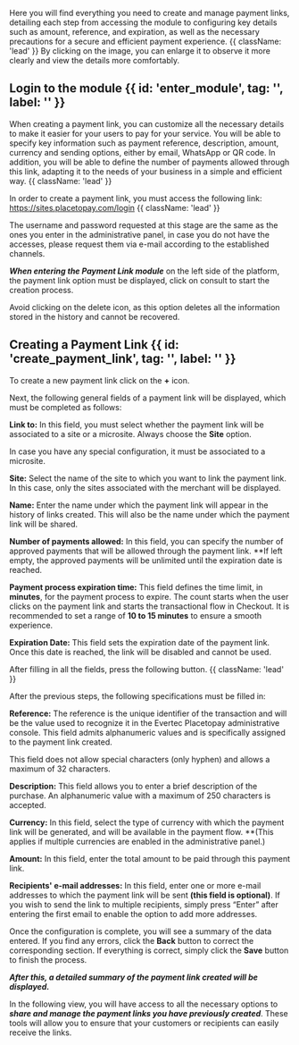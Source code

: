 

<HeroPattern />

Here you will find everything you need to create and manage payment links, detailing each step from accessing the module to configuring key details such as amount, reference, and expiration, as well as the necessary precautions for a secure and efficient payment experience. {{ className: 'lead' }}
<Note>By clicking on the image, you can enlarge it to observe it more clearly and view the details more comfortably.</Note>

## Login to the module {{ id: 'enter_module', tag: '', label: '' }}

When creating a payment link, you can customize all the necessary details to make it easier for your users to pay for your service. You will be able to specify key information such as payment reference, description, amount, currency and sending options, either by email, WhatsApp or QR code. In addition, you will be able to define the number of payments allowed through this link, adapting it to the needs of your business in a simple and efficient way.   {{ className: 'lead' }}

In order to create a payment link, you must access the following link: https://sites.placetopay.com/login {{ className: 'lead' }}

<Note> The username and password requested at this stage are the same as the ones you enter in the administrative panel, in case you do not have the accesses, please request them via e-mail according to the established channels.  </Note><br/>


<CenteredContainer>
  <ImageZoom
      src="/Login_inic.webp"
      alt="login example image"
      className="w-full h-auto shadow rounded-md my-0 transition-transform duration-300 ease-in-out cursor-pointer hover:scale-110 focus:scale-110" 
  />
</CenteredContainer>

***When entering the Payment Link module*** on the left side of the platform, the payment link option must be displayed, click on consult to start the creation process.

<CenteredContainer>
    <ImageZoom
      src="/Enter_link.webp"
      alt="enter link example image"
      className="w-full h-auto shadow rounded-md my-0 transition-transform duration-300 ease-in-out cursor-pointer hover:scale-110 focus:scale-110" 
    />
</CenteredContainer>

<Note type="warning"> Avoid clicking on the delete icon, as this option deletes all the information stored in the history and cannot be recovered. </Note>

<CenteredContainer>
    <ImageZoom
      src="/Delete_link.webp"
      alt="link create example image"
      className="w-full h-auto shadow rounded-md my-0 transition-transform duration-300 ease-in-out cursor-pointer hover:scale-110 focus:scale-110" 
    />
</CenteredContainer>

## Creating a Payment Link {{ id: 'create_payment_link', tag: '', label: '' }}

To create a new payment link click on the **+** icon.

<CenteredContainer>
    <ImageZoom
      src="/Create_link.webp" 
      alt="link create example image" 
      className="w-full h-auto shadow rounded-md my-0 transition-transform duration-300 ease-in-out cursor-pointer hover:scale-110 focus:scale-110" 
    />
</CenteredContainer>


Next, the following general fields of a payment link will be displayed, which must be completed as follows:

**Link to:** In this field, you must select whether the payment link will be associated to a site or a microsite. Always choose the **Site** option.

<Note> In case you have any special configuration, it must be associated to a microsite. </Note>

**Site:** Select the name of the site to which you want to link the payment link. In this case, only the sites associated with the merchant will be displayed.

**Name:** Enter the name under which the payment link will appear in the history of links created. This will also be the name under which the payment link will be shared.

**Number of payments allowed:** In this field, you can specify the number of approved payments that will be allowed through the payment link. **If left empty, the approved payments will be unlimited until the expiration date is reached.

**Payment process expiration time:** This field defines the time limit, in **minutes**, for the payment process to expire. The count starts when the user clicks on the payment link and starts the transactional flow in Checkout. It is recommended to set a range of **10 to 15 minutes** to ensure a smooth experience.

**Expiration Date:** This field sets the expiration date of the payment link. Once this date is reached, the link will be disabled and cannot be used.

After filling in all the fields, press the following button. {{ className: 'lead' }}

<CenteredContainer>
    <ImageZoom
      src="/Create_link2.webp"
      alt="link create example image"
      className="w-full h-auto shadow rounded-md my-0 transition-transform duration-300 ease-in-out cursor-pointer hover:scale-110 focus:scale-110" 
    />
</CenteredContainer>

After the previous steps, the following specifications must be filled in:

<CenteredContainer>
    <ImageZoom
      src="/Create_link3.webp"
      alt="link create example image"
      className="w-full h-auto shadow rounded-md my-0 transition-transform duration-300 ease-in-out cursor-pointer hover:scale-110 focus:scale-110" 
    />
</CenteredContainer>

**Reference:** The reference is the unique identifier of the transaction and will be the value used to recognize it in the Evertec Placetopay administrative console. This field admits alphanumeric values and is specifically assigned to the payment link created.

<Note> This field does not allow special characters (only hyphen) and allows a maximum of 32 characters. </Note>

**Description:** This field allows you to enter a brief description of the purchase. An alphanumeric value with a maximum of 250 characters is accepted.

**Currency:** In this field, select the type of currency with which the payment link will be generated, and will be available in the payment flow. **(This applies if multiple currencies are enabled in the administrative panel.)

**Amount:** In this field, enter the total amount to be paid through this payment link.

**Recipients' e-mail addresses:** In this field, enter one or more e-mail addresses to which the payment link will be sent **(this field is optional)**. If you wish to send the link to multiple recipients, simply press “Enter” after entering the first email to enable the option to add more addresses.
 
 <CenteredContainer>
    <ImageZoom
      src="/Create_link4.webp"
      alt="link create example image"
      className="w-full h-auto shadow rounded-md my-0 transition-transform duration-300 ease-in-out cursor-pointer hover:scale-110 focus:scale-110" 
    />
</CenteredContainer>


Once the configuration is complete, you will see a summary of the data entered. If you find any errors, click the **Back** button to correct the corresponding section. If everything is correct, simply click the **Save** button to finish the process.

***After this, a detailed summary of the payment link created will be displayed.***

<CenteredContainer>
    <ImageZoom
      src="/Summary_link_create.webp"
      alt="summary link"
      className="w-full h-auto shadow rounded-md my-0 transition-transform duration-300 ease-in-out cursor-pointer hover:scale-110 focus:scale-110" 
    />
</CenteredContainer>

In the following view, you will have access to all the necessary options to ***share and manage the payment links you have previously created***. These tools will allow you to ensure that your customers or recipients can easily receive the links.
